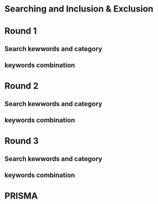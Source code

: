 # Searching and Inclusion & Exclusion {.unnumbered}

# Round 1
## Search kewwords and category

## keywords combination

# Round 2
## Search kewwords and category

## keywords combination


# Round 3
## Search kewwords and category

## keywords combination

# PRISMA